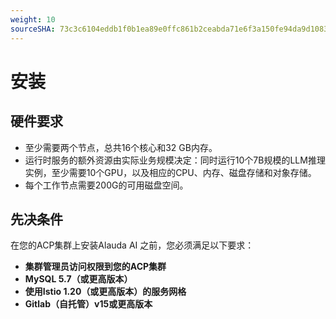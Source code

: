 ```yaml
---
weight: 10
sourceSHA: 73c3c6104eddb1f0b1ea89e0ffc861b2ceabda71e6f3a150fe94da9d1083eed6
---
```


# 安装

## 硬件要求

- 至少需要两个节点，总共16个核心和32 GB内存。
- 运行时服务的额外资源由实际业务规模决定：同时运行10个7B规模的LLM推理实例，至少需要10个GPU，以及相应的CPU、内存、磁盘存储和对象存储。
- 每个工作节点需要200G的可用磁盘空间。

## 先决条件

在您的ACP集群上安装Alauda AI 之前，您必须满足以下要求：

- **集群管理员访问权限到您的ACP集群**
- **MySQL 5.7（或更高版本）**
- **使用Istio 1.20（或更高版本）的服务网格**
- **Gitlab（自托管）v15或更高版本**

<Overview />
